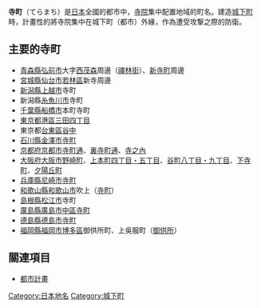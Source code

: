{{unreferenced|time=2019-02-26T10:32:50+00:00}}
'''寺町'''（てらまち）是[[日本|日本]]全國的都市中，[[寺院|寺院]]集中配置地域的町名。建造[[城下町|城下町]]時，計畫性的將寺院集中在城下町（都市）外緣，作為遭受攻撃之際的防衛。

== 主要的寺町 ==
*[[青森縣|青森縣]][[弘前市|弘前市]]大字[[西茂森|西茂森]]周邊（[[禪林街|禪林街]]）、[[新寺町_(弘前市)|新寺町]]周邊
*[[宮城縣|宮城縣]][[仙台市|仙台市]][[若林區|若林區]]新寺周邊
*[[新潟縣|新潟縣]][[上越市|上越市]]寺町
*新潟縣[[糸魚川市|糸魚川市]]寺町
*[[千葉縣|千葉縣]][[船橋市|船橋市]]本町寺町
*[[東京都|東京都]][[港區_(東京都)|港區]][[月之岬|三田四丁目]]
*東京都[[台東區|台東區]][[谷中_(台東區)|谷中]]
*[[石川縣|石川縣]][[金澤市|金澤市]][[寺町_(金澤市)|寺町]]
*[[京都府|京都府]][[京都市|京都市]][[寺町通|寺町通]]、[[裏寺町通|裏寺町通]]、[[寺之內|寺之內]]
*[[大阪府|大阪府]][[大阪市|大阪市]][[野崎町_(大阪市)|野崎町]]、[[上本町|上本町四丁目・五丁目]]、[[谷町|谷町八丁目・九丁目]]、[[下寺町_(大阪市)|下寺町]]、[[夕陽丘|夕陽丘町]]
*[[兵庫縣|兵庫縣]][[尼崎市|尼崎市]][[寺町_(尼崎市)|寺町]]
*[[和歌山縣|和歌山縣]][[和歌山市|和歌山市]]吹上（[[寺町_(和歌山市)|寺町]]）
*[[島根縣|島根縣]][[松江市|松江市]]寺町
*[[廣島縣|廣島縣]][[廣島市|廣島市]][[中區_(廣島市)|中區]][[寺町　(廣島市)|寺町]]
*[[德島縣|德島縣]][[德島市|德島市]][[寺町_(德島市)|寺町]]
*[[福岡縣|福岡縣]][[福岡市|福岡市]][[博多區|博多區]]御供所町、上吳服町（[[御供所_(福岡市)|御供所]]）

== 關連項目 ==
* [[都市計畫|都市計畫]]

[[Category:日本地名|Category:日本地名]]
[[Category:城下町|Category:城下町]]